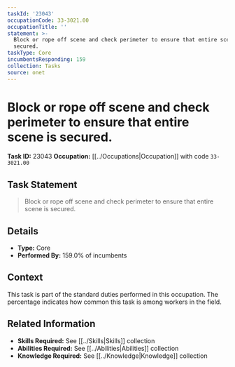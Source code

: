 ```yaml
---
taskId: '23043'
occupationCode: 33-3021.00
occupationTitle: ''
statement: >-
  Block or rope off scene and check perimeter to ensure that entire scene is
  secured.
taskType: Core
incumbentsResponding: 159
collection: Tasks
source: onet
---
```

# Block or rope off scene and check perimeter to ensure that entire scene is secured.

**Task ID:** 23043
**Occupation:** [[../Occupations|Occupation]] with code `33-3021.00`

## Task Statement

> Block or rope off scene and check perimeter to ensure that entire scene is secured.

## Details

- **Type:** Core
- **Performed By:** 159.0% of incumbents

## Context

This task is part of the standard duties performed in this occupation. The percentage indicates how common this task is among workers in the field.

## Related Information

- **Skills Required:** See [[../Skills|Skills]] collection
- **Abilities Required:** See [[../Abilities|Abilities]] collection
- **Knowledge Required:** See [[../Knowledge|Knowledge]] collection
